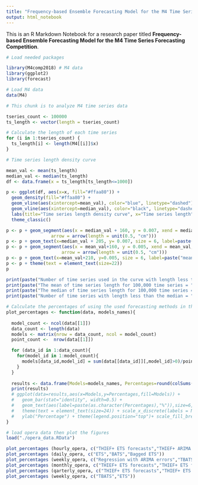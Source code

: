 ---
title: "Frequency-based Ensemble Forecasting Model for the M4 Time Series Forecasting Competition"
output: html_notebook
---

This is an R Markdown Notebook for a research paper titled 
**Frequency-based Ensemble Forecasting Model for the M4 Time Series Forecasting Competition**.

```{r}
# Load needed packages

library(M4comp2018) # M4 data
library(ggplot2)
library(forecast)
```

```{r}
# Load M4 data
data(M4)
```

```{r}
# This chunk is to analyze M4 time series data

tseries_count <- 100000
ts_length <- vector(length = tseries_count)

# Calculate the length of each time series
for (i in 1:tseries_count) {
  ts_length[i] <- length(M4[[i]]$x)
}
```

```{r}
# Time series length density curve

mean_val <- mean(ts_length)
median_val <- median(ts_length)
df <- data.frame(x = ts_length[ts_length<=1000])

p <- ggplot(df, aes(x=x, fill="#ffaa80")) +
  geom_density(fill="#ffaa80") +
  geom_vline(aes(xintercept=mean_val), color="blue", linetype="dashed") +
  geom_vline(aes(xintercept=median_val), color="black", linetype="dashed") +  
  labs(title="Time series length density curve", x="Time series length", y = "Density") +
  theme_classic()

p <- p + geom_segment(aes(x = median_val + 160, y = 0.007, xend = median_val, yend = 0.007),
                 arrow = arrow(length = unit(0.5, "cm")))
p <- p + geom_text(x=median_val + 205, y= 0.007, size = 6, label=paste("median = ", as.character(median_val)))
p <- p + geom_segment(aes(x = mean_val+160, y = 0.005, xend = mean_val, yend = 0.005),
                     arrow = arrow(length = unit(0.5, "cm")))
p <- p + geom_text(x=mean_val+210, y=0.005, size = 6, label=paste("mean", "~", as.character(round(mean_val,1))))
p <- p + theme(text = element_text(size=22))
p
```

```{r}
print(paste("Number of time series used in the curve with length less than 1000 = ", nrow(df)))
print(paste("The mean of time series length for 100,000 time series = ", mean_val))
print(paste("The median of time series length for 100,000 time series = ", median_val))
print(paste("Number of time series with length less than the median = ", sum(df$x<=median_val)))

```

```{r}
# Calculate the percentages of using the used forecasting methods in the model
plot_percentages <- function(data, models_names){
  
  model_count <- ncol(data[[1]])
  data_count <- length(data)
  models <- matrix(nrow = data_count, ncol = model_count)
  point_count <-  nrow(data[[1]])

  for (data_id in 1:data_count){
    for(model_id in 1:model_count){
      models[data_id,model_id] = sum(data[[data_id]][,model_id]>0)/point_count
    }
  }
  
  results <- data.frame(Models=models_names, Percentages=round(colSums(models)/data_count*100,0))
  print(results)
  # ggplot(data=results,aes(x=Models,y=Percentages,fill=Models)) +
  #   geom_bar(stat="identity", width=0.5) +
  #   geom_text(aes(label=paste(as.character(Percentages),"%")),size=6, nudge_y=0.5) +
  #   theme(text = element_text(size=24)) + scale_x_discrete(labels = NULL, breaks = NULL) + labs(x = "") + 
  #   ylab("Percentage") + theme(legend.position="top")+ scale_fill_brewer(palette = "Spectral")
}
```

```{r}
# load opera data then plot the figures
load("./opera_data.RData")

plot_percentages (hourly_opera, c("THIEF+ ETS forecasts","THIEF+ ARIMA forecasts","THIEF+ Naïve S forecasts","TBATS"))
plot_percentages (daily_opera, c("ETS","BATS","Bagged ETS"))
plot_percentages (weekly_opera, c("Regression with ARIMA errors","TBATS"))
plot_percentages (monthly_opera, c("THIEF+ ETS forecasts","THIEF+ ETS forecasts ","BATS","TBATS","ETS"))
plot_percentages (qarterly_opera, c("THIEF+ ETS forecasts","THIEF+ ETS forecasts ","BATS","TBATS","ETS"))
plot_percentages (weekly_opera, c("TBATS","ETS"))
```

